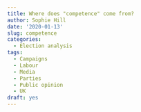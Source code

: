 ```yaml
---
title: Where does "competence" come from?
author: Sophie Hill
date: '2020-01-13'
slug: competence
categories:
  - Election analysis
tags:
  - Campaigns
  - Labour
  - Media
  - Parties
  - Public opinion
  - UK
draft: yes
---
```


